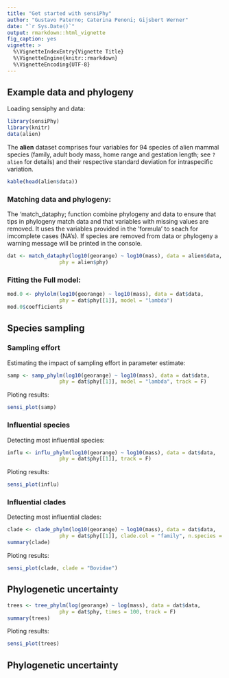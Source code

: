 ```yaml
---
title: "Get started with sensiPhy"
author: "Gustavo Paterno; Caterina Penoni; Gijsbert Werner"
date: "`r Sys.Date()`"
output: rmarkdown::html_vignette
fig_caption: yes
vignette: >
  %\VignetteIndexEntry{Vignette Title}
  %\VignetteEngine{knitr::rmarkdown}
  %\VignetteEncoding{UTF-8}
---
```


## Example data and phylogeny

Loading sensiphy and data:
```r
library(sensiPhy)
library(knitr)
data(alien)

```

The __alien__ dataset comprises four variables for 94 species of alien mammal 
species (family, adult body mass, home range 
and gestation length; see `?alien` for details) and their respective standard 
deviation for intraspecific variation.


```r
kable(head(alien$data))
```

### Matching data and phylogeny:

The 'match_dataphy; function combine phylogeny and data to ensure that tips in
phylogeny match data and that variables with missing values are removed. 
It uses the variables provided in the 'formula' to seach for imcomplete cases 
(NA's). If species are removed from data or phylogeny a warning message will 
be printed in the console.

```r
dat <- match_dataphy(log10(georange) ~ log10(mass), data = alien$data, 
                 phy = alien$phy)
```

### Fitting the Full model:

```r
mod.0 <- phylolm(log10(georange) ~ log10(mass), data = dat$data, 
                 phy = dat$phy[[1]], model = "lambda")
mod.0$coefficients
```

## Species sampling

### Sampling effort
Estimating the impact of sampling effort in parameter estimate:

```r
samp <- samp_phylm(log10(georange) ~ log10(mass), data = dat$data, 
                 phy = dat$phy[[1]], model = "lambda", track = F)
```

Ploting results:
```r
sensi_plot(samp)
```

### Influential species
Detecting most influential species:

```r
influ <- influ_phylm(log10(georange) ~ log10(mass), data = dat$data, 
                 phy = dat$phy[[1]], track = F)
```

Ploting results:
```r
sensi_plot(influ)
```

### Influential clades
Detecting most influential clades:

```r
clade <- clade_phylm(log10(georange) ~ log10(mass), data = dat$data, 
                 phy = dat$phy[[1]], clade.col = "family", n.species = 3)
summary(clade)
```

Ploting results:
```r
sensi_plot(clade, clade = "Bovidae")
```

## Phylogenetic uncertainty

```r
trees <- tree_phylm(log(georange) ~ log(mass), data = dat$data, 
                 phy = dat$phy, times = 100, track = F)
summary(trees)
```

Ploting results:
```r
sensi_plot(trees)
```

## Phylogenetic uncertainty
